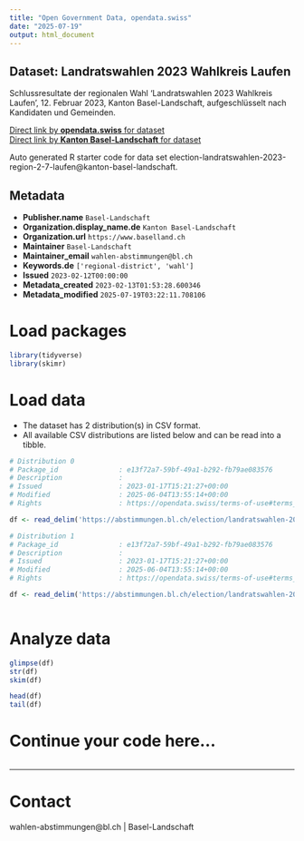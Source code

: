 ```yaml
---
title: "Open Government Data, opendata.swiss"
date: "2025-07-19"
output: html_document
---
```


## Dataset: Landratswahlen 2023 Wahlkreis Laufen

Schlussresultate der regionalen Wahl 'Landratswahlen 2023 Wahlkreis Laufen', 12. Februar 2023, Kanton Basel-Landschaft, aufgeschlüsselt nach Kandidaten und Gemeinden.

[Direct link by **opendata.swiss** for dataset](https://opendata.swiss/de/dataset/landratswahlen-2023-wahlkreis-laufen)<br>
[Direct link by **Kanton Basel-Landschaft** for dataset](https://abstimmungen.bl.ch/election/landratswahlen-2023-region-2-7-laufen/data)

Auto generated R starter code for data set election-landratswahlen-2023-region-2-7-laufen@kanton-basel-landschaft.

## Metadata

- **Publisher.name** `Basel-Landschaft`
- **Organization.display_name.de** `Kanton Basel-Landschaft`
- **Organization.url** `https://www.baselland.ch`
- **Maintainer** `Basel-Landschaft`
- **Maintainer_email** `wahlen-abstimmungen@bl.ch`
- **Keywords.de** `['regional-district', 'wahl']`
- **Issued** `2023-02-12T00:00:00`
- **Metadata_created** `2023-02-13T01:53:28.600346`
- **Metadata_modified** `2025-07-19T03:22:11.708106`


# Load packages

```r

library(tidyverse)
library(skimr)

```

# Load data

-   The dataset has 2 distribution(s) in CSV format.
-   All available CSV distributions are listed below and can be read into a tibble.

```r

# Distribution 0
# Package_id               : e13f72a7-59bf-49a1-b292-fb79ae083576
# Description              : 
# Issued                   : 2023-01-17T15:21:27+00:00
# Modified                 : 2025-06-04T13:55:14+00:00
# Rights                   : https://opendata.swiss/terms-of-use#terms_by

df <- read_delim('https://abstimmungen.bl.ch/election/landratswahlen-2023-region-2-7-laufen/data-csv')

# Distribution 1
# Package_id               : e13f72a7-59bf-49a1-b292-fb79ae083576
# Description              : 
# Issued                   : 2023-01-17T15:21:27+00:00
# Modified                 : 2025-06-04T13:55:14+00:00
# Rights                   : https://opendata.swiss/terms-of-use#terms_by

df <- read_delim('https://abstimmungen.bl.ch/election/landratswahlen-2023-region-2-7-laufen/data-parties-csv')



```

# Analyze data

```r

glimpse(df)
str(df)
skim(df)

head(df)
tail(df)

```

# Continue your code here...

```r

```

------------------------------------------------------------------------

# Contact

wahlen-abstimmungen@bl.ch | Basel-Landschaft
